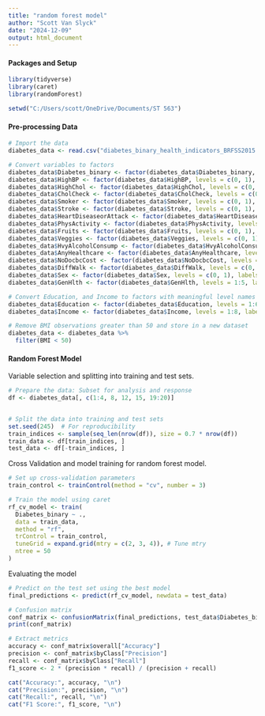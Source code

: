---
title: "random forest model"
author: "Scott Van Slyck"
date: "2024-12-09"
output: html_document
---

#### Packages and Setup ####
```{r setup, include=FALSE}
library(tidyverse)
library(caret)
library(randomForest)

setwd("C:/Users/scott/OneDrive/Documents/ST 563")
```

#### Pre-processing Data ####
```{r}
# Import the data
diabetes_data <- read.csv("diabetes_binary_health_indicators_BRFSS2015.csv")

# Convert variables to factors
diabetes_data$Diabetes_binary <- factor(diabetes_data$Diabetes_binary, levels = c(0, 1), labels = c("No Diabetes", "Prediabetes or Diabetes"))
diabetes_data$HighBP <- factor(diabetes_data$HighBP, levels = c(0, 1), labels = c("No", "Yes"))
diabetes_data$HighChol <- factor(diabetes_data$HighChol, levels = c(0, 1), labels = c("No", "Yes"))
diabetes_data$CholCheck <- factor(diabetes_data$CholCheck, levels = c(0, 1), labels = c("No", "Yes"))
diabetes_data$Smoker <- factor(diabetes_data$Smoker, levels = c(0, 1), labels = c("No", "Yes"))
diabetes_data$Stroke <- factor(diabetes_data$Stroke, levels = c(0, 1), labels = c("No", "Yes"))
diabetes_data$HeartDiseaseorAttack <- factor(diabetes_data$HeartDiseaseorAttack, levels = c(0, 1), labels = c("No", "Yes"))
diabetes_data$PhysActivity <- factor(diabetes_data$PhysActivity, levels = c(0, 1), labels = c("No", "Yes"))
diabetes_data$Fruits <- factor(diabetes_data$Fruits, levels = c(0, 1), labels = c("No", "Yes"))
diabetes_data$Veggies <- factor(diabetes_data$Veggies, levels = c(0, 1), labels = c("No", "Yes"))
diabetes_data$HvyAlcoholConsump <- factor(diabetes_data$HvyAlcoholConsump, levels = c(0, 1), labels = c("No", "Yes"))
diabetes_data$AnyHealthcare <- factor(diabetes_data$AnyHealthcare, levels = c(0, 1), labels = c("No", "Yes"))
diabetes_data$NoDocbcCost <- factor(diabetes_data$NoDocbcCost, levels = c(0, 1), labels = c("No", "Yes"))
diabetes_data$DiffWalk <- factor(diabetes_data$DiffWalk, levels = c(0, 1), labels = c("No", "Yes"))
diabetes_data$Sex <- factor(diabetes_data$Sex, levels = c(0, 1), labels = c("Male", "Female"))
diabetes_data$GenHlth <- factor(diabetes_data$GenHlth, levels = 1:5, labels = c("Excellent", "Very Good", "Good", "Fair", "Poor"))

# Convert Education, and Income to factors with meaningful level names
diabetes_data$Education <- factor(diabetes_data$Education, levels = 1:6, labels = c("Never attended school", "Elementary", "Some high school", "High school graduate", "Some college", "College graduate"))
diabetes_data$Income <- factor(diabetes_data$Income, levels = 1:8, labels = c("Less than $10,000", "$10,000-$14,999", "$15,000-$19,999", "$20,000-$24,999", "$25,000-$34,999", "$35,000-$49,999", "$50,000-$74,999", "$75,000 or more"))

# Remove BMI observations greater than 50 and store in a new dataset
diabetes_data <- diabetes_data %>%
  filter(BMI < 50)
```


#### Random Forest Model ####

Variable selection and splitting into training and test sets.
```{r}
# Prepare the data: Subset for analysis and response
df <- diabetes_data[, c(1:4, 8, 12, 15, 19:20)]


# Split the data into training and test sets
set.seed(245)  # For reproducibility
train_indices <- sample(seq_len(nrow(df)), size = 0.7 * nrow(df))
train_data <- df[train_indices, ]
test_data <- df[-train_indices, ]

```


Cross Validation and model training for random forest model.
```{r}
# Set up cross-validation parameters
train_control <- trainControl(method = "cv", number = 3)

# Train the model using caret
rf_cv_model <- train(
  Diabetes_binary ~ ., 
  data = train_data, 
  method = "rf",
  trControl = train_control,
  tuneGrid = expand.grid(mtry = c(2, 3, 4)), # Tune mtry
  ntree = 50
)

```


Evaluating the model

```{r}
# Predict on the test set using the best model
final_predictions <- predict(rf_cv_model, newdata = test_data)

# Confusion matrix
conf_matrix <- confusionMatrix(final_predictions, test_data$Diabetes_binary)
print(conf_matrix)

# Extract metrics
accuracy <- conf_matrix$overall["Accuracy"]
precision <- conf_matrix$byClass["Precision"]
recall <- conf_matrix$byClass["Recall"]
f1_score <- 2 * (precision * recall) / (precision + recall)

cat("Accuracy:", accuracy, "\n")
cat("Precision:", precision, "\n")
cat("Recall:", recall, "\n")
cat("F1 Score:", f1_score, "\n")
```